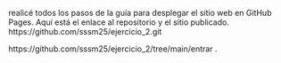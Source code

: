 realicé todos los pasos de la guía para desplegar el sitio web en GitHub Pages. Aquí está el enlace al repositorio y el sitio publicado. 
https://github.com/sssm25/ejercicio_2.git

https://github.com/sssm25/ejercicio_2/tree/main/entrar
.
